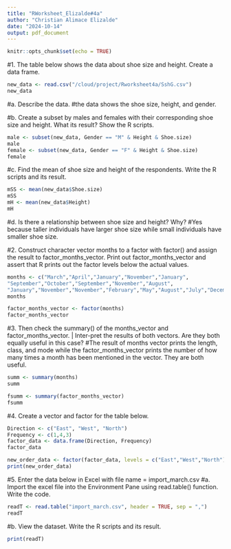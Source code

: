 ```yaml
---
title: "RWorksheet_Elizalde#4a"
author: "Christian Alimace Elizalde"
date: "2024-10-14"
output: pdf_document
---
```


```r
knitr::opts_chunk$set(echo = TRUE)
```

#1. The table below shows the data about shoe size and height. Create a data frame.
```r
new_data <- read.csv("/cloud/project/Rworksheet4a/SshG.csv")
new_data
```
#a. Describe the data.
#the data shows the shoe size, height, and gender.

#b. Create a subset by males and females with their corresponding shoe size and height. What its result? Show the R scripts.
```r
male <- subset(new_data, Gender == "M" & Height & Shoe.size)
male
female <- subset(new_data, Gender == "F" & Height & Shoe.size)
female

```
#c. Find the mean of shoe size and height of the respondents. Write the R scripts and its result.
```r
mSS <- mean(new_data$Shoe.size)
mSS
mH <- mean(new_data$Height)
mH
```
#d. Is there a relationship between shoe size and height? Why?
#Yes because taller individuals have larger shoe size while small individuals have smaller shoe size.

#2. Construct character vector months to a factor with factor() and assign the result to factor_months_vector. Print out factor_months_vector and assert that R prints out the factor levels below the actual values.
```r
months <- c("March","April","January","November","January",
"September","October","September","November","August",
"January","November","November","February","May","August","July","December","August","August","September","November","February","April")
months
```
```r
factor_months_vector <- factor(months)
factor_months_vector
```

#3. Then check the summary() of the months_vector and factor_months_vector. | Inter-pret the results of both vectors. Are they both equally useful in this case?
#The result of months vector prints the length, class, and mode while the factor_months_vector prints the number of how many times a month has been mentioned in the vector. They are both useful.
```r
summ <- summary(months)
summ
```
```r
fsumm <- summary(factor_months_vector)
fsumm
```
#4. Create a vector and factor for the table below.
```r
Direction <- c("East", "West", "North")
Frequency <- c(1,4,3)
factor_data <- data.frame(Direction, Frequency)
factor_data
```
```r
new_order_data <- factor(factor_data, levels = c("East","West","North"))
print(new_order_data)
```
#5. Enter the data below in Excel with file name = import_march.csv
#a. Import the excel file into the Environment Pane using read.table() function. Write the code.
```r
readT <- read.table("import_march.csv", header = TRUE, sep = ",")
readT
```
#b. View the dataset. Write the R scripts and its result.
```r
print(readT)
```

